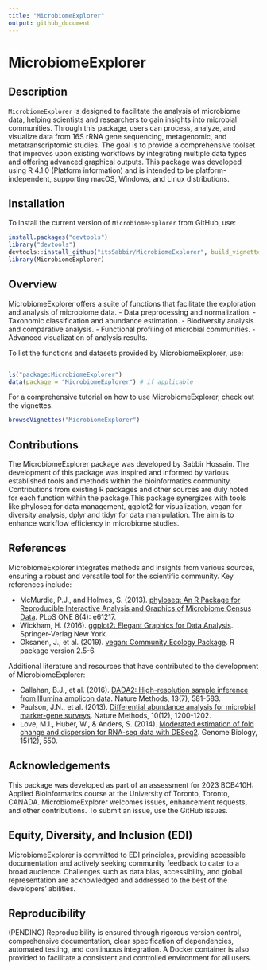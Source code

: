 ```yaml
---
title: "MicrobiomeExplorer"
output: github_document
---
```


<!-- badges: start -->
<!-- badges: end -->

# MicrobiomeExplorer

## Description

`MicrobiomeExplorer` is designed to facilitate the analysis of microbiome data, helping scientists and researchers to gain insights into microbial communities. Through this package, users can process, analyze, and visualize data from 16S rRNA gene sequencing, metagenomic, and metatranscriptomic studies. The goal is to provide a comprehensive toolset that improves upon existing workflows by integrating multiple data types and offering advanced graphical outputs. This package was developed using R 4.1.0 (Platform information) and is intended to be platform-independent, supporting macOS, Windows, and Linux distributions.

## Installation

To install the current version of `MicrobiomeExplorer` from GitHub, use:

```r
install.packages("devtools")
library("devtools")
devtools::install_github("itsSabbir/MicrobiomeExplorer", build_vignettes = TRUE)
library(MicrobiomeExplorer)
```

## Overview

MicrobiomeExplorer offers a suite of functions that facilitate the exploration and analysis of microbiome data. 
- Data preprocessing and normalization.
- Taxonomic classification and abundance estimation.
- Biodiversity analysis and comparative analysis.
- Functional profiling of microbial communities.
- Advanced visualization of analysis results.

To list the functions and datasets provided by MicrobiomeExplorer, use:

```r

ls("package:MicrobiomeExplorer")
data(package = "MicrobiomeExplorer") # if applicable

```

For a comprehensive tutorial on how to use MicrobiomeExplorer, check out the vignettes:

```r
browseVignettes("MicrobiomeExplorer")
```


## Contributions
The MicrobiomeExplorer package was developed by Sabbir Hossain. The development of this package was inspired and informed by various established tools and methods within the bioinformatics community. Contributions from existing R packages and other sources are duly noted for each function within the package.This package synergizes with tools like phyloseq for data management, ggplot2 for visualization, vegan for diversity analysis, dplyr and tidyr for data manipulation. The aim is to enhance workflow efficiency in microbiome studies.

## References

MicrobiomeExplorer integrates methods and insights from various sources, ensuring a robust and versatile tool for the scientific community. Key references include:

- McMurdie, P.J., and Holmes, S. (2013). [phyloseq: An R Package for Reproducible Interactive Analysis and Graphics of Microbiome Census Data](https://journals.plos.org/plosone/article?id=10.1371/journal.pone.0061217). PLoS ONE 8(4): e61217.
- Wickham, H. (2016). [ggplot2: Elegant Graphics for Data Analysis](https://ggplot2.tidyverse.org/reference/ggplot2-package.html). Springer-Verlag New York.
- Oksanen, J., et al. (2019). [vegan: Community Ecology Package](https://cran.r-project.org/web/packages/vegan/index.html). R package version 2.5-6.

Additional literature and resources that have contributed to the development of MicrobiomeExplorer:

- Callahan, B.J., et al. (2016). [DADA2: High-resolution sample inference from Illumina amplicon data](https://www.nature.com/articles/nmeth.3869). Nature Methods, 13(7), 581-583.
- Paulson, J.N., et al. (2013). [Differential abundance analysis for microbial marker-gene surveys](https://www.nature.com/articles/nmeth.2658). Nature Methods, 10(12), 1200-1202.
- Love, M.I., Huber, W., & Anders, S. (2014). [Moderated estimation of fold change and dispersion for RNA-seq data with DESeq2](https://genomebiology.biomedcentral.com/articles/10.1186/s13059-014-0550-8). Genome Biology, 15(12), 550.


## Acknowledgements
This package was developed as part of an assessment for 2023 BCB410H: Applied Bioinformatics course at the University of Toronto, Toronto, CANADA. MicrobiomeExplorer welcomes issues,
enhancement requests, and other contributions. To submit an issue, use the GitHub issues.

## Equity, Diversity, and Inclusion (EDI)
MicrobiomeExplorer is committed to EDI principles, providing accessible documentation and actively seeking community feedback to cater to a broad audience. Challenges such as data bias, accessibility, and global representation are acknowledged and addressed to the best of the developers' abilities.

## Reproducibility

(PENDING)
Reproducibility is ensured through rigorous version control, comprehensive documentation, clear specification of dependencies, automated testing, and continuous integration. A Docker container is also provided to facilitate a consistent and controlled environment for all users.

